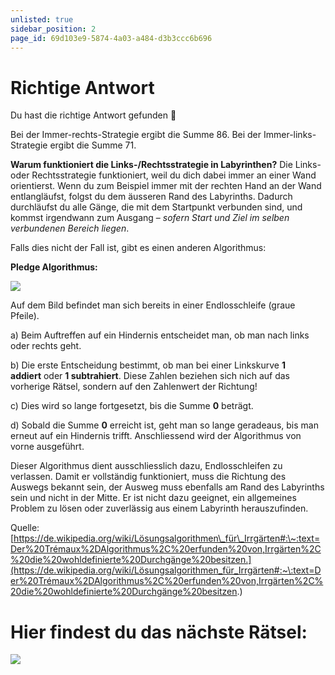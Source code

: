 ```yaml
---
unlisted: true
sidebar_position: 2
page_id: 69d103e9-5874-4a03-a484-d3b3ccc6b696
---
```


# Richtige Antwort

Du hast die richtige Antwort gefunden 🥳

Bei der Immer-rechts-Strategie ergibt die Summe 86.
Bei der Immer-links-Strategie ergibt die Summe 71.

**Warum funktioniert die Links-/Rechtsstrategie in Labyrinthen?**
Die Links- oder Rechtsstrategie funktioniert, weil du dich dabei immer an einer Wand orientierst. Wenn du zum Beispiel immer mit der rechten Hand an der Wand entlangläufst, folgst du dem äusseren Rand des Labyrinths. Dadurch durchläufst du alle Gänge, die mit dem Startpunkt verbunden sind, und kommst irgendwann zum Ausgang – *sofern Start und Ziel im selben verbundenen Bereich liegen*.

Falls dies nicht der Fall ist, gibt es einen anderen Algorithmus:&#x20;

**Pledge Algorithmus:**

![](./images/IMG_0272.png)

Auf dem Bild befindet man sich bereits in einer Endlosschleife (graue Pfeile).

a) Beim Auftreffen auf ein Hindernis entscheidet man, ob man nach links oder rechts geht.

b) Die erste Entscheidung bestimmt, ob man bei einer Linkskurve **1 addiert** oder **1 subtrahiert**. Diese Zahlen beziehen sich nich auf das vorherige Rätsel, sondern auf den Zahlenwert der Richtung!

c) Dies wird so lange fortgesetzt, bis die Summe **0** beträgt.

d) Sobald die Summe **0** erreicht ist, geht man so lange geradeaus, bis man erneut auf ein Hindernis trifft. Anschliessend wird der Algorithmus von vorne ausgeführt.

Dieser Algorithmus dient ausschliesslich dazu, Endlosschleifen zu verlassen. Damit er vollständig funktioniert, muss die Richtung des Auswegs bekannt sein, der Ausweg muss ebenfalls am Rand des Labyrinths sein und nicht in der Mitte. Er ist nicht dazu geeignet, ein allgemeines Problem zu lösen oder zuverlässig aus einem Labyrinth herauszufinden.

Quelle: [https://de.wikipedia.org/wiki/Lösungsalgorithmen\_für\_Irrgärten#:\~:text=Der%20Trémaux%2DAlgorithmus%2C%20erfunden%20von,Irrgärten%2C%20die%20wohldefinierte%20Durchgänge%20besitzen.](https://de.wikipedia.org/wiki/Lösungsalgorithmen_für_Irrgärten#:~\:text=Der%20Trémaux%2DAlgorithmus%2C%20erfunden%20von,Irrgärten%2C%20die%20wohldefinierte%20Durchgänge%20besitzen.)

# **Hier findest du das nächste Rätsel:**

![](./images/IMG_0267.jpeg)